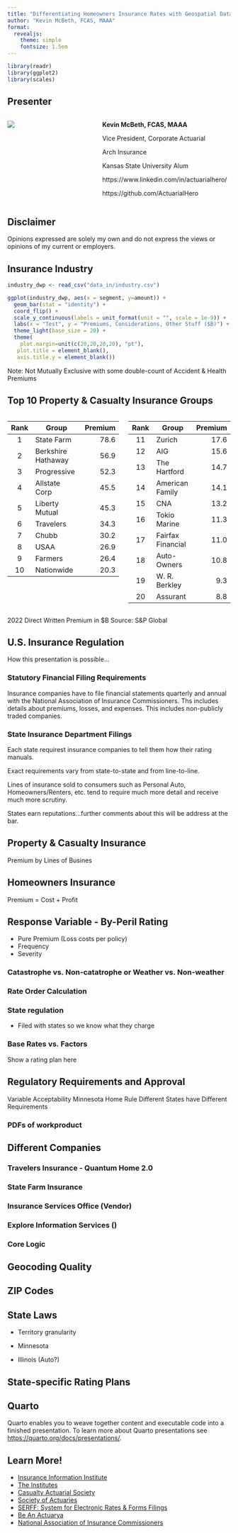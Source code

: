 ```yaml
---
title: "Differentiating Homeowners Insurance Rates with Geospatial Data"
author: "Kevin McBeth, FCAS, MAAA"
format:
  revealjs:
    theme: simple
    fontsize: 1.5em
---
```


```r
library(readr)
library(ggplot2)
library(scales)
```
## Presenter

::: columns
::: {.column width="40%"}
![](images/suit.jpeg)
:::

::: {.column width="60%"}
**Kevin McBeth, FCAS, MAAA**

Vice President, Corporate Actuarial

Arch Insurance

Kansas State University Alum

https://www.linkedin.com/in/actuarialhero/

https://github.com/ActuarialHero
:::
:::

## Disclaimer

Opinions expressed are solely my own and do not express the views or opinions of my current or employers.

## Insurance Industry

```r
industry_dwp <- read_csv("data_in/industry.csv")

ggplot(industry_dwp, aes(x = segment, y=amount)) + 
  geom_bar(stat = "identity") +
  coord_flip() +
  scale_y_continuous(labels = unit_format(unit = "", scale = 1e-9)) +
  labs(x = "Test", y = "Premiums, Considerations, Other Stuff ($B)") +
  theme_light(base_size = 20) +
  theme(
    plot.margin=unit(c(20,20,20,20), "pt"),
   plot.title = element_blank(),
   axis.title.y = element_blank())

```

Note: Not Mutually Exclusive with some double-count of Accident & Health Premiums

## Top 10 Property & Casualty Insurance Groups



::: columns
::: {.column }
| Rank | Group | Premium |
|:-----:|-----|-----:|
| 1 | State Farm | 78.6 |
| 2 | Berkshire Hathaway | 56.9 |
| 3 | Progressive | 52.3 |
| 4 | Allstate Corp | 45.5 |
| 5 | Liberty Mutual | 45.3 |
| 6 | Travelers | 34.3 |
| 7 | Chubb | 30.2 |
| 8 | USAA | 26.9 |
| 9 | Farmers | 26.4 |
| 10 | Nationwide | 20.3 |

:::

:::{.column}
| Rank | Group | Premium |
|:-----:|-----|-----:|
| 11 | Zurich | 17.6 |
| 12 | AIG | 15.6 |
| 13 | The Hartford | 14.7 |
| 14 | American Family | 14.1 |
| 15 | CNA | 13.2 |
| 16 | Tokio Marine | 11.3 |
| 17 | Fairfax Financial | 11.0 |
| 18 | Auto-Owners | 10.8 |
| 19 | W. R. Berkley | 9.3 |
| 20 | Assurant | 8.8 |

:::

:::

2022 Direct Written Premium in $B
Source: S&P Global

## U.S. Insurance Regulation

How this presentation is possible...

### Statutory Financial Filing Requirements
Insurance companies have to file financial statements quarterly and annual with the National Association of Insurance Commissioners. Ths includes details about premiums, losses, and expenses. This includes non-publicly traded companies.

### State Insurance Department Filings

Each state requirest insurance companies to tell them how their rating manuals.

Exact requirements vary from state-to-state and from line-to-line.

Lines of insurance sold to consumers such as Personal Auto, Homeowners/Renters, etc. tend to require much more detail and receive much more scrutiny.

States earn reputations...further comments about this will be address at the bar.

## Property & Casualty Insurance

Premium by Lines of Busines

## Homeowners Insurance

Premium = Cost + Profit

## Response Variable - By-Peril Rating

-   Pure Premium (Loss costs per policy)
-   Frequency
-   Severity

### Catastrophe vs. Non-catatrophe or Weather vs. Non-weather

### Rate Order Calculation

### State regulation

-   Filed with states so we know what they charge

### Base Rates vs. Factors

Show a rating plan here

## Regulatory Requirements and Approval

Variable Acceptability Minnesota Home Rule Different States have Different Requirements

### PDFs of workproduct

## Different Companies

### Travelers Insurance - Quantum Home 2.0

### State Farm Insurance

### Insurance Services Office (Vendor)

### Explore Information Services ()

### Core Logic

## Geocoding Quality

## ZIP Codes

## State Laws

-   Territory granularity

-   Minnesota

-   Illinois (Auto?)

## State-specific Rating Plans

## Quarto

Quarto enables you to weave together content and executable code into a finished presentation. To learn more about Quarto presentations see <https://quarto.org/docs/presentations/>.

## Learn More!

-   [Insurance Information Institute](https://www.iii.org/)
-   [The Institutes](https://web.theinstitutes.org/)
-   [Casualty Actuarial Society](https://www.casact.org/)
-   [Society of Actuaries](https://www.soa.org/)
-   [SERFF: System for Electronic Rates & Forms Filings](https://www.serff.com/)
-   [Be An Actuarya](https://www.beanactuary.org/)
-   [National Association of Insurance Commissioners](https://content.naic.org/)
